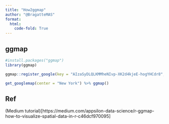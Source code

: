 ```yaml
---
title: "How2ggmap"
author: "@BragatteMAS"
format:
  html:
    code-fold: True
---
```


## ggmap
```r
#install.packages("ggmap")
library(ggmap)
```

```r
ggmap::register_google(key = "AIzaSyDLQLKMMheNIvp-XK2d4kjeE-hogYHCdr8", write = TRUE)

```


```r
get_googlemap(center = "New York") %>% ggmap()
```

## Ref
(Medium tutorial)[https://medium.com/appsilon-data-science/r-ggmap-how-to-visualize-spatial-data-in-r-c46dcf970095]